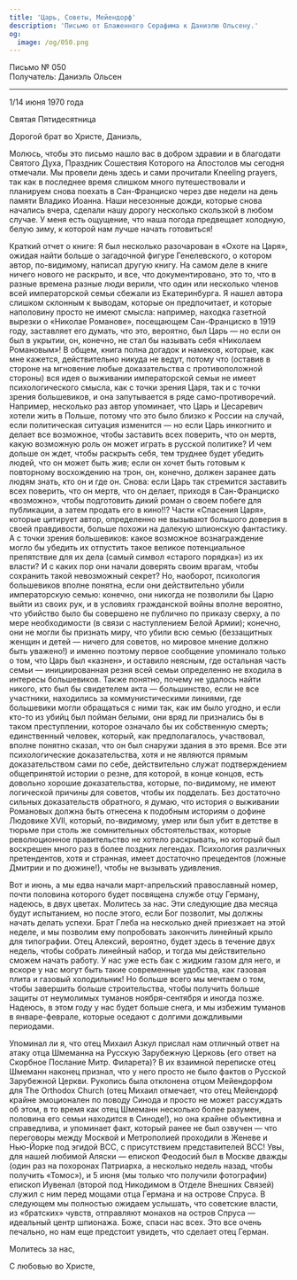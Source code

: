 ```yaml
---
title: 'Царь, Советы, Мейендорф'
description: 'Письмо от Блаженного Серафима к Даниэлю Ольсену.'
og:
  image: /og/050.png
---
```


<div style={{textAlign:'right', fontFamily:'monospace'}}>Письмо № 050</div>
<div style={{textAlign:'left', fontFamily:'monospace'}}>Получатель: Даниэль Ольсен</div>

---

1/14 июня 1970 года

Святая Пятидесятница

Дорогой брат во Христе, Даниэль,

Молюсь, чтобы это письмо нашло вас в добром здравии и в благодати Святого Духа, Праздник Сошествия Которого на Апостолов мы сегодня отмечали. Мы провели день здесь и сами прочитали Kneeling prayers, так как в последнее время слишком много путешествовали и планируем снова поехать в Сан-Франциско через две недели на день памяти Владико Иоанна. Наши несезонные дожди, которые снова начались вчера, сделали нашу дорогу несколько скользкой в любом случае. У меня есть ощущение, что наша погода предвещает холодную, белую зиму, к которой нам лучше начать готовиться!

Краткий отчет о книге: Я был несколько разочарован в «Охоте на Царя», ожидая найти больше о загадочной фигуре Генелевского, о котором автор, по-видимому, написал другую книгу. На самом деле в книге ничего нового не раскрыто, и все, что документировано, это то, что в разные времена разные люди верили, что один или несколько членов всей императорской семьи сбежали из Екатеринбурга. Я нашел автора слишком склонным к выводам, которые он предпочитает, и которые наполовину просто не имеют смысла: например, находка газетной вырезки о «Николае Романове», посещающем Сан-Франциско в 1919 году, заставляет его думать, что это, вероятно, был Царь — но если он был в укрытии, он, конечно, не стал бы называть себя «Николаем Романовым»! В общем, книга полна догадок и намеков, которые, как мне кажется, действительно никуда не ведут, потому что (оставив в стороне на мгновение любые доказательства с противоположной стороны) вся идея о выживании императорской семьи не имеет психологического смысла, как с точки зрения Царя, так и с точки зрения большевиков, и она запутывается в ряде само-противоречий. Например, несколько раз автор упоминает, что Царь и Цесаревич хотели жить в Польше, потому что это было близко к России на случай, если политическая ситуация изменится — но если Царь инкогнито и делает все возможное, чтобы заставить всех поверить, что он мертв, какую возможную роль он может играть в русской политике? И чем дольше он ждет, чтобы раскрыть себя, тем труднее будет убедить людей, что он может быть жив; если он хочет быть готовым к повторному восхождению на трон, он, конечно, должен заранее дать людям знать, кто он и где он. Снова: если Царь так стремится заставить всех поверить, что он мертв, что он делает, приходя в Сан-Франциско «возможно», чтобы подготовить дикий роман о своем побеге для публикации, а затем продать его в кино!!? Части «Спасения Царя», которые цитирует автор, определенно не вызывают большого доверия в своей правдивости, больше похожи на далекую шпионскую фантастику. А с точки зрения большевиков: какое возможное вознаграждение могло бы убедить их отпустить такое великое потенциальное препятствие для их дела (самый символ «старого порядка») из их власти? И с каких пор они начали доверять своим врагам, чтобы сохранить такой невозможный секрет? Но, наоборот, психология большевиков вполне понятна, если они действительно убили императорскую семью: конечно, они никогда не позволили бы Царю выйти из своих рук, и в условиях гражданской войны вполне вероятно, что убийство было бы совершено не публично по приказу сверху, а по мере необходимости (в связи с наступлением Белой Армии); конечно, они не могли бы признать миру, что убили всю семью (беззащитных женщин и детей — ничего для советов, но мировое мнение должно быть уважено!) и именно поэтому первое сообщение упоминало только о том, что Царь был «казнен», и оставило неясным, где остальная часть семьи — инициированная резня всей семьи определенно не входила в интересы большевиков. Также понятно, почему не удалось найти никого, кто был бы свидетелем акта — большинство, если не все участники, находились за коммунистическими линиями, где большевики могли обращаться с ними так, как им было угодно, и если кто-то из убийц был пойман белыми, они вряд ли признались бы в таком преступлении, которое означало бы их собственную смерть; единственный человек, который, как предполагалось, участвовал, вполне понятно сказал, что он был снаружи здания в это время. Все эти психологические доказательства, хотя и не являются прямым доказательством сами по себе, действительно служат подтверждением общепринятой истории о резне, для которой, в конце концов, есть довольно хорошие доказательства, которые, по-видимому, не имеют логической причины для советов, чтобы их подделать. Без достаточно сильных доказательств обратного, я думаю, что история о выживании Романовых должна быть отнесена к подобным историям о дофине Людовике XVII, который, по-видимому, умер или был убит в детстве в тюрьме при столь же сомнительных обстоятельствах, которые революционное правительство не хотело раскрывать, но который был воскрешен много раз в более поздних легендах. Психология различных претендентов, хотя и странная, имеет достаточно прецедентов (ложные Дмитрии и по дюжине!), чтобы не вызывать удивления.

Вот и июнь, а мы едва начали март-апрельский православный номер, почти половина которого будет посвящена службе отцу Герману, надеюсь, в двух цветах. Молитесь за нас. Эти следующие два месяца будут испытанием, но после этого, если Бог позволит, мы должны начать делать успехи. Брат Глеба на несколько дней приезжает на этой неделе, и мы позволим ему попробовать закончить линейный крыло для типографии. Отец Алексий, вероятно, будет здесь в течение двух недель, чтобы собрать линейный набор, и тогда мы действительно сможем начать работу. У нас уже есть бак с жидким газом для него, и вскоре у нас могут быть такие современные удобства, как газовая плита и газовый холодильник! Но больше всего мы мечтаем о том, чтобы завершить больше строительства, чтобы получить больше защиты от неумолимых туманов ноября-сентября и иногда позже. Надеюсь, в этом году у нас будет больше снега, и мы избежим туманов в январе-феврале, которые оседают с долгими дождливыми периодами.

Упоминал ли я, что отец Михаил Азкул прислал нам отличный ответ на атаку отца Шмеманна на Русскую Зарубежную Церковь (его ответ на Скорбное Послание Митр. Филарета)? В их взаимной переписке отец Шмеманн наконец признал, что у него просто не было фактов о Русской Зарубежной Церкви. Рукопись была отклонена отцом Мейендорфом для The Orthodox Church (отец Михаил отмечает, что отец Мейендорф крайне эмоционален по поводу Синода и просто не может рассуждать об этом, в то время как отец Шмеманн несколько более разумен, половина его семьи находится в Синоде!), но она крайне объективна и справедлива, и упоминает факт, который ранее не был озвучен — что переговоры между Москвой и Метрополией проходили в Женеве и Нью-Йорке под эгидой ВСС, с присутствием представителей ВСС! Увы, для нашей любимой Аляски — епископ Феодосий был в Москве дважды (один раз на похоронах Патриарха, а несколько недель назад, чтобы получить «Томос»), и 5 июня (мы только что получили фотографии) епископ Иувенал (второй под Никодимом в Отделе Внешних Связей) служил с ним перед мощами отца Германа и на острове Спруса. В следующем мы полностью ожидаем услышать, что советские власти, из «братских» чувств, отправляют монахов на остров Спруса — идеальный центр шпионажа. Боже, спаси нас всех. Это все очень печально, но нам еще предстоит увидеть, что сделает отец Герман.

Молитесь за нас,

С любовью во Христе,

